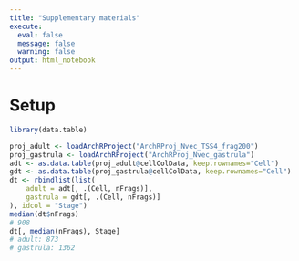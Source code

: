 ```yaml
---
title: "Supplementary materials"
execute:
  eval: false
  message: false
  warning: false
output: html_notebook
---
```


# Setup

```r
library(data.table)
```

```r
proj_adult <- loadArchRProject("ArchRProj_Nvec_TSS4_frag200")
proj_gastrula <- loadArchRProject("ArchRProj_Nvec_gastrula")
adt <- as.data.table(proj_adult@cellColData, keep.rownames="Cell")
gdt <- as.data.table(proj_gastrula@cellColData, keep.rownames="Cell")
dt <- rbindlist(list(
    adult = adt[, .(Cell, nFrags)],
    gastrula = gdt[, .(Cell, nFrags)]
), idcol = "Stage")
median(dt$nFrags)
# 908
dt[, median(nFrags), Stage]
# adult: 873
# gastrula: 1362

```